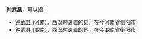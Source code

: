 '''钟武县'''，可以指：

*[[钟武县_(河南)|钟武县 (河南)]]，西汉时设置的县，在今河南省信阳市
*[[钟武县_(湖南)|钟武县 (湖南)]]，西汉时设置的县，在今湖南省衡阳市

{{Disambig|Z|Cat=三字中国县名消歧义}}